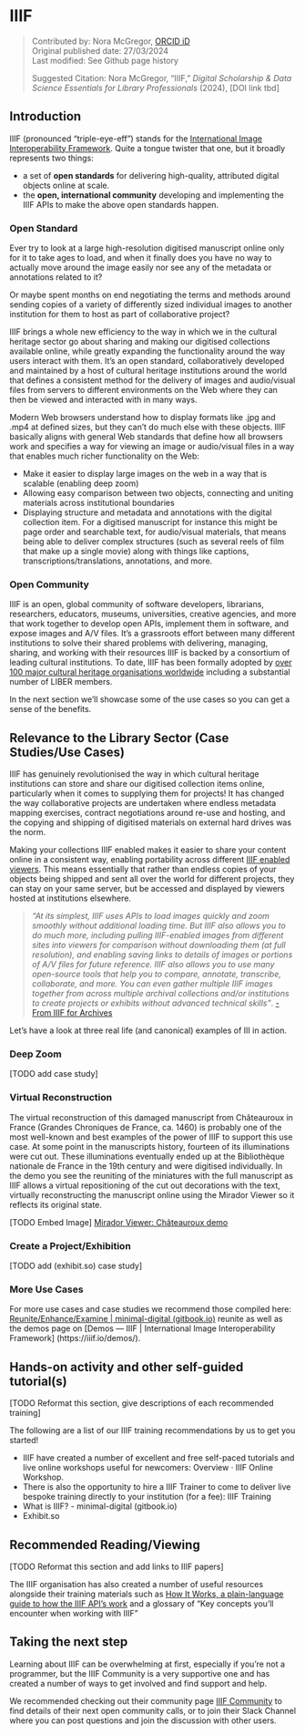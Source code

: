 # IIIF {.unnumbered}
>Contributed by: Nora McGregor, [ORCID iD](https://orcid.org/0000-0001-6560-5586)<br>
>Original published date: 27/03/2024<br>
>Last modified: See Github page history
>
>Suggested Citation: Nora McGregor, “IIIF,” *Digital Scholarship & Data Science Essentials for Library Professionals* (2024), [DOI link tbd]

## Introduction 

IIIF (pronounced “triple-eye-eff”) stands for the [International Image Interoperability Framework](https://iiif.io/). Quite a tongue twister that one, but it broadly represents two things: 

- a set of **open standards** for delivering high-quality, attributed digital objects online at scale. 
- the **open, international community** developing and implementing the IIIF APIs to make the above open standards happen. 

### Open Standard

Ever try to look at a large high-resolution digitised manuscript online only for it to take ages to load, and when it finally does you have no way to actually move around the image easily nor see any of the metadata or annotations related to it? 

Or maybe spent months on end negotiating the terms and methods around sending copies of a variety of differently sized individual images to another institution for them to host as part of collaborative project? 

IIIF brings a whole new efficiency to the way in which we in the cultural heritage sector go about sharing and making our digitised collections available online, while greatly expanding the functionality around the way users interact with them. It's an open standard, collaboratively developed and maintained by a host of cultural heritage institutions around the world that defines a consistent method for the delivery of images and audio/visual files from servers to different environments on the Web where they can then be viewed and interacted with in many ways.

Modern Web browsers understand how to display formats like .jpg and .mp4 at defined sizes, but they can't do much else with these objects. IIIF basically aligns with general Web standards that define how all browsers work and specifies a way for viewing an image or audio/visual files in a way that enables much richer functionality on the Web:

- Make it easier to display large images on the web in a way that is scalable (enabling deep zoom)
- Allowing easy comparison between two objects, connecting and uniting materials across institutional boundaries
- Displaying structure and metadata and annotations with the digital collection item. For a digitised manuscript for instance this might be page order and searchable text, for audio/visual materials, that means being able to deliver complex structures (such as several reels of film that make up a single movie) along with things like captions, transcriptions/translations, annotations, and more.


### Open Community
IIIF is an open, global community of software developers, librarians, researchers, educators, museums, universities, creative agencies, and more that work together to develop open APIs, implement them in software, and expose images and A/V files. It’s a grassroots effort between many different institutions to solve their shared problems with delivering, managing, sharing, and working with their resources IIIF is backed by a consortium of leading cultural institutions. To date, IIIF has been formally adopted by [over 100 major cultural heritage organisations worldwide](https://iiif.io/guides/finding_resources/) including a substantial number of LIBER members.

In the next section we’ll showcase some of the use cases so you can get a sense of the benefits.


## Relevance to the Library Sector (Case Studies/Use Cases)
IIIF has genuinely revolutionised the way in which cultural heritage institutions can store and share our digitised collection items online, particularly when it comes to supplying them for projects! It has changed the way collaborative projects are undertaken where endless metadata mapping exercises, contract negotiations around re-use and hosting, and the copying and shipping of digitised materials on external hard drives was the norm. 

Making your collections IIIF enabled makes it easier to share your content online in a consistent way, enabling portability across different [IIIF enabled viewers](https://iiif.io/get-started/iiif-viewers/). This means essentially that rather than endless copies of your objects being shipped and sent all over the world for different projects, they can stay on your same server, but be accessed and displayed by viewers hosted at institutions elsewhere.

> *“At its simplest, IIIF uses APIs to load images quickly and zoom smoothly without additional loading time. But IIIF also allows you to do much more, including pulling IIIF-enabled images from different sites into viewers for comparison without downloading them (at full resolution), and enabling saving links to details of images or portions of A/V files for future reference. IIIF also allows you to use many open-source tools that help you to compare, annotate, transcribe, collaborate, and more. You can even gather multiple IIIF images together from across multiple archival collections and/or institutions to create projects or exhibits without advanced technical skills”*. [-From IIIF for Archives](https://drive.google.com/file/d/1kw_M1XQ80h3QzWbIo8QYkL2Jt8YgZgEy/view)

Let's have a look at three real life (and canonical) examples of III in action.

### Deep Zoom

[TODO add case study]

### Virtual Reconstruction

The virtual reconstruction of this damaged manuscript from Châteauroux in France (Grandes Chroniques de France, ca. 1460) is probably one of the most well-known and best examples of the power of IIIF to support this use case. At some point in the manuscripts history, fourteen of its illuminations were cut out. These illuminations eventually ended up at the Bibliothèque nationale de France in the 19th century and were digitised individually. In the demo you see the reuniting of the miniatures with the full manuscript as IIIF allows a virtual repositioning of the cut out decorations with the text, virtually reconstructing the manuscript online using the Mirador Viewer so it reflects its original state. 

[TODO Embed Image]
[Mirador Viewer: Châteauroux demo](https://demos.biblissima.fr/chateauroux/demo/)

### Create a Project/Exhibition

[TODO add (exhibit.so) case study] 

### More Use Cases

For more use cases and case studies we recommend those compiled here: [Reunite/Enhance/Examine | minimal-digital (gitbook.io)](https://aeh0.gitbook.io/minimal-digital/iiif-workshop/what-is-iiif/) reunite as well as the demos page on [Demos — IIIF | International Image Interoperability Framework] (https://iiif.io/demos/).


## Hands-on activity and other self-guided tutorial(s)

[TODO Reformat this section, give descriptions of each recommended training]

The following are a list of our IIIF training recommendations by us to get you started!

- IIIF have created a number of excellent and free self-paced tutorials and live online workshops useful for newcomers: Overview · IIIF Online Workshop. 
- There is also the opportunity to hire a IIIF Trainer to come to deliver live bespoke training directly to your institution (for a fee): IIIF Training
- What is IIIF? - minimal-digital (gitbook.io)
- Exhibit.so


## Recommended Reading/Viewing 

[TODO Reformat this section and add links to IIIF papers]

The IIIF organisation has also created a number of useful resources alongside their training materials such as [How It Works, a plain-language guide to how the IIIF API’s work](https://iiif.io/get-started/how-iiif-works/) and a glossary of “Key concepts you’ll encounter when working with IIIF”

## Taking the next step
Learning about IIIF can be overwhelming at first, especially if you’re not a programmer, but the IIIF Community is a very supportive one and has created a number of ways to get involved and find support and help. 

We recommended checking out their community page [IIIF Community](https://iiif.io/community/) to find details of their next open community calls, or to join their Slack Channel where you can post questions and join the discussion with other users. 
